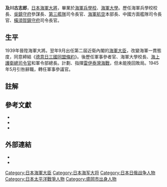 {{Infobox Military Person
|name= 及川古志郎
|lived=1883年2月16日－1958年5月9日<ref>Nishida, Imperial Japanese Navy</ref>
|placeofbirth=[[日本|日本]][[盛岡市|盛岡市]]
|placeofdeath=
|image=[[Image:Oikawa_koshirō.JPG|center]]
|caption= 
|nickname=
|allegiance=[[File:Flag_of_Japan.svg|22px]][[大日本帝國|大日本帝國]]
|branch=[[File:Naval_Ensign_of_Japan.svg|22px]][[大日本帝國海軍|大日本帝國海軍]]
|serviceyears=1897年－1941年
|rank=[[大將|海軍大將]]
|commands=
|unit=
|battles=[[對馬海峽海戰|對馬海峽海戰]]<br>[[第二次世界大戰|第二次世界大戰]]
|awards= 
|family=
|laterwork=
}}
'''及川古志郎'''{{BD|1883年|2月16日|1958年|5月9日}}，[[日本|日本]][[上將|海軍大將]]，畢業於[[海軍兵學校|海軍兵學校]]、[[海軍大學|海軍大學]]。歷任海軍兵學校校長、[[吳鎮守府|吳鎮守府]]參謀長、[[第三艦隊_(日本海軍)|第三艦隊]]司令長官、[[海軍航空|海軍航空]]本部長、中國方面艦隊司令長官、[[橫須賀鎮守府|橫須賀鎮守府]]司令長官。

==生平==
1939年晉陞海軍大將。翌年9月出任第二屆近衛內閣的[[海軍大臣|海軍大臣]]，改變海軍一貫態度，同意締結《[[德意日三國同盟條約|德意日三國同盟條約]]》。後歷任軍事參者官、海軍大學校長、[[海上護衛總司令官|海上護衛總司令官]]和軍令部總長。計劃、指揮[[雷伊泰灣海戰|雷伊泰灣海戰]]，但未能挽回敗局。1945年5月引咎辭職，轉任軍事參議官。

==註解==
{{reflist}}

== 參考文獻 ==
*{{cite book
 | last = Bix 
 | first = Herbert B 
 | year = 2001
 | title = Hirohito and the Making of Modern Japan 
 | publisher = Harper Perennial 
 | location = 
 | id = ISBN 0060931302
}}
*{{cite book
 | last = Fuller
 | first = Richard
 | year = 1992
 | title = Shokan:  Hirohito's Samurai
 | url = https://archive.org/details/shokanhirohitoss00full
 | publisher = Arms and Armour Press
 | location = London
 | id = ISBN 1854091514
}}
*{{cite book
 | last = Spector 
 | first = Ronald 
 | year = 1985
 | title = Eagle Against the Sun: The American War With Japan 
 | url = https://archive.org/details/eagleagainstsuna0000spec
 | publisher = Vintage 
 | location = 
 | id = ISBN 0394741013
}} 

== 外部連結 ==
*{{cite web
 |last       = Nishida
 |first      = Hiroshi
 |url        = http://homepage2.nifty.com/nishidah/e/px31.htm#a001
 |title      = Oikawa, Koshiro
 |work       = Imperial Japanese Navy
 |accessdate = 2006-08-14
}}{{Dead link|date=2018年7月 |bot=InternetArchiveBot |fix-attempted=no }}
*{{cite web
| last = 
| first = 
| authorlink = 
| coauthors = 
| url = http://pwencycl.kgbudge.com/O/i/Oikawa_Koshiro.htm
| title = Oikawa, Koshiro
| format = 
| work = 
| pages = Pacific War Online Encyclopedia
| accessdate = 2009-05-08
| archive-date = 2007-09-28
| archive-url = https://web.archive.org/web/20070928093705/http://pwencycl.kgbudge.com/O/i/Oikawa_Koshiro.htm
| dead-url = no
}}

{{海軍大臣}}
{{日本海軍大將}}
{{Authority control}}
{{DEFAULTSORT:Oikawa Koshirou}}
[[Category:日本海軍大臣|Category:日本海軍大臣]]
[[Category:日本海军大将|Category:日本海军大将]]
[[Category:日本日俄战争人物|Category:日本日俄战争人物]]
[[Category:日本太平洋戰爭人物|Category:日本太平洋戰爭人物]]
[[Category:盛岡市出身人物|Category:盛岡市出身人物]]